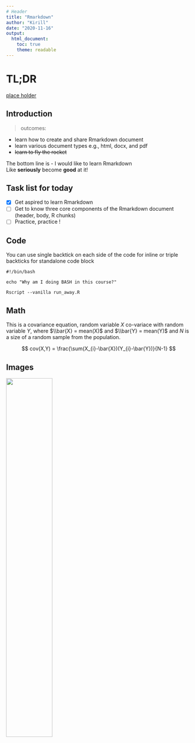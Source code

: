 ```yaml
---
# Header
title: "Rmarkdown"
author: "Kirill"
date: "2020-11-16"
output: 
  html_document:
    toc: true
    theme: readable
---
```


# TL;DR {.tabset}

[place holder]()

## Introduction

> outcomes:

- learn how to create and share Rmarkdown document
- learn various document types e.g., html, docx, and pdf
- ~~learn to fly the rocket~~


The bottom line is - I would like to learn Rmarkdown
<br> 
Like **seriously** become **good** at it!

## Task list for today

- [X] Get aspired to learn Rmarkdown
- [ ] Get to know three core components of the Rmarkdown document (header, body, R chunks)
- [ ] Practice, practice !

## Code

You can use single backtick on each side of the code for inline or triple backticks for standalone code block

```
#!/bin/bash

echo "Why am I doing BASH in this course?"

Rscript --vanilla run_away.R
```

## Math
This is a covariance equation, random variable $X$ co-variace with random variable $Y$, where $\\bar{X} = mean(X)$ and $\\bar{Y} = mean(Y)$ and $N$ is a size of a random sample from the population.

$$
cov(X,Y) = \frac{\sum(X_{i}-\bar{X})(Y_{i}-\bar{Y})}{N-1}
$$

## Images

![](https://bookdown.org/yihui/rmarkdown/images/hex-rmarkdown.png){width=50%}
